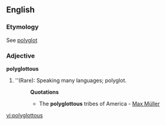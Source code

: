 ==English==

===Etymology===
See [[polyglot]]

===Adjective===
'''polyglottous'''

# ''(Rare): Speaking many languages; polyglot.
#:'''Quotations'''
#:*The '''polyglottous''' tribes of America - [[Max Müller]]

[[vi:polyglottous]]